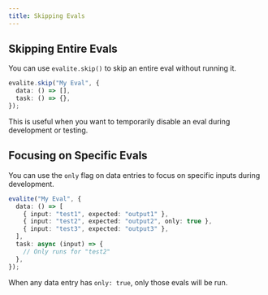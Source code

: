 ```yaml
---
title: Skipping Evals
---
```


## Skipping Entire Evals

You can use `evalite.skip()` to skip an entire eval without running it.

```ts
evalite.skip("My Eval", {
  data: () => [],
  task: () => {},
});
```

This is useful when you want to temporarily disable an eval during development or testing.

## Focusing on Specific Evals

You can use the `only` flag on data entries to focus on specific inputs during development.

```ts
evalite("My Eval", {
  data: () => [
    { input: "test1", expected: "output1" },
    { input: "test2", expected: "output2", only: true },
    { input: "test3", expected: "output3" },
  ],
  task: async (input) => {
    // Only runs for "test2"
  },
});
```

When any data entry has `only: true`, only those evals will be run.

